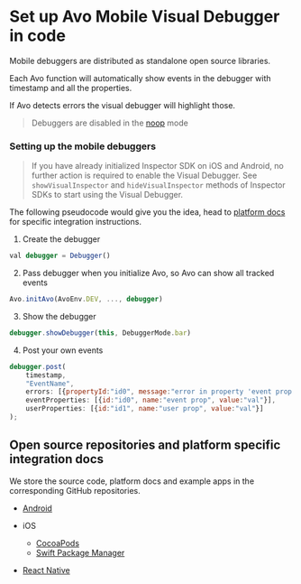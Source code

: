# Set up Avo Mobile Visual Debugger in code

Mobile debuggers are distributed as standalone open source libraries.

Each Avo function will automatically show events in the debugger with timestamp and all the properties.

If Avo detects errors the visual debugger will highlight those.

> Debuggers are disabled in the [noop](/implementation/avo-and-unit-tests) mode

### Setting up the mobile debuggers

> If you have already initialized Inspector SDK on iOS and Android, no further action is required to enable the Visual Debugger. See `showVisualInspector` and `hideVisualInspector` methods of Inspector SDKs to start using the Visual Debugger.

The following pseudocode would give you the idea, head to <a href="#platform-docs">platform docs</a> for specific integration instructions.

1. Create the debugger

```javascript
val debugger = Debugger()
```

2. Pass debugger when you initialize Avo, so Avo can show all tracked events

```javascript
Avo.initAvo(AvoEnv.DEV, ..., debugger)
```

3. Show the debugger

```javascript
debugger.showDebugger(this, DebuggerMode.bar)
```

4. Post your own events

```javascript
debugger.post(
    timestamp,
    "EventName",
    errors: [{propertyId:"id0", message:"error in property 'event prop' with id 'id0'"}],
    eventProperties: [{id:"id0", name:"event prop", value:"val"}],
    userProperties: [{id:"id1", name:"user prop", value:"val"}]
);
```

## Open source repositories and platform specific integration docs

We store the source code, platform docs and example apps in the corresponding GitHub repositories.

- [Android](https://github.com/avohq/android-analytics-debugger)
- iOS

  - [CocoaPods](https://github.com/avohq/ios-analytics-debugger)
  - [Swift Package Manager](https://github.com/avohq/ios-analytics-debugger-spm)

- [React Native](https://github.com/avohq/react-native-analytics-debugger)
